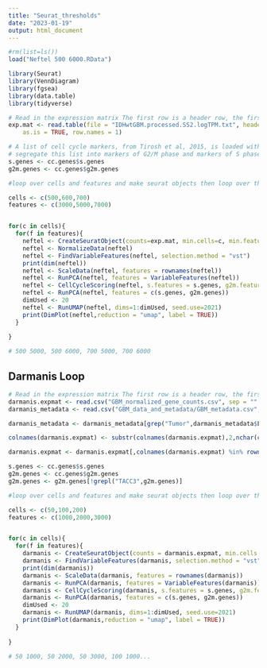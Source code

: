 ```yaml
---
title: "Seurat_thresholds"
date: "2023-01-19"
output: html_document
---
```


```r
#rm(list=ls())
load("Neftel 500 6000.RData")
```


```r
library(Seurat)
library(VennDiagram)
library(fgsea)
library(data.table)
library(tidyverse)
```


```r

# Read in the expression matrix The first row is a header row, the first column is rownames
exp.mat <- read.table(file = "IDHwtGBM.processed.SS2.logTPM.txt", header = TRUE, 
    as.is = TRUE, row.names = 1)

# A list of cell cycle markers, from Tirosh et al, 2015, is loaded with Seurat.  We can
# segregate this list into markers of G2/M phase and markers of S phase
s.genes <- cc.genes$s.genes
g2m.genes <- cc.genes$g2m.genes


```


```r
#loop over cells and features and make seurat objects then loop over the objects.

cells <- c(500,600,700)
features <- c(3000,5000,7000)


for(c in cells){
  for(f in features){
    neftel <- CreateSeuratObject(counts=exp.mat, min.cells=c, min.features=f)
    neftel <- NormalizeData(neftel)
    neftel <- FindVariableFeatures(neftel, selection.method = "vst")
    print(dim(neftel))
    neftel <- ScaleData(neftel, features = rownames(neftel))
    neftel <- RunPCA(neftel, features = VariableFeatures(neftel))
    neftel <- CellCycleScoring(neftel, s.features = s.genes, g2m.features = g2m.genes, set.ident = TRUE)
    neftel <- RunPCA(neftel, features = c(s.genes, g2m.genes))
    dimUsed <- 20
    neftel <- RunUMAP(neftel, dims=1:dimUsed, seed.use=2021)
    print(DimPlot(neftel,reduction = "umap", label = TRUE))
  }
  
}

# 500 5000, 500 6000, 700 5000, 700 6000

```



## Darmanis Loop
```r
# Read in the expression matrix The first row is a header row, the first column is rownames
darmanis.expmat <- read.csv("GBM_normalized_gene_counts.csv", sep = "" )
darmanis_metadata <- read.csv("GBM_data_and_metadata/GBM_metadata.csv", sep = "" )

darmanis_metadata <- darmanis_metadata[grep("Tumor",darmanis_metadata$Location),]

colnames(darmanis.expmat) <- substr(colnames(darmanis.expmat),2,nchar(colnames(darmanis.expmat)))

darmanis.expmat <- darmanis.expmat[,colnames(darmanis.expmat) %in% rownames(darmanis_metadata)]

s.genes <- cc.genes$s.genes
g2m.genes <- cc.genes$g2m.genes
g2m.genes <- g2m.genes[!grepl("TACC3",g2m.genes)]
```


```r
#loop over cells and features and make seurat objects then loop over the objects.

cells <- c(50,100,200)
features <- c(1000,2000,3000)


for(c in cells){
  for(f in features){
    darmanis <- CreateSeuratObject(counts = darmanis.expmat, min.cells =c, min.features = f)
    darmanis <- FindVariableFeatures(darmanis, selection.method = "vst")
    print(dim(darmanis))
    darmanis <- ScaleData(darmanis, features = rownames(darmanis))
    darmanis <- RunPCA(darmanis, features = VariableFeatures(darmanis))
    darmanis <- CellCycleScoring(darmanis, s.features = s.genes, g2m.features = g2m.genes, set.ident = TRUE)
    darmanis <- RunPCA(darmanis, features = c(s.genes, g2m.genes))
    dimUsed <- 20
    darmanis <- RunUMAP(darmanis, dims=1:dimUsed, seed.use=2021)
    print(DimPlot(darmanis,reduction = "umap", label = TRUE))
  }
  
}

# 50 1000, 50 2000, 50 3000, 100 1000...

```

